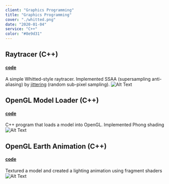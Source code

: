 ```yaml
---
client: "Graphics Programming"
title: "Graphics Programming"
cover: "./whitted.png"
date: "2020-01-04"
service: "C++"
color: "#8e9d31"
---
```


## Raytracer (C++)
#### [code](http://github.com/sambeebe/whitted-style-raytracer "code")
A simple Whitted-style raytracer. Implemented SSAA (supersampling anti-aliasing) by [jittering](https://en.wikipedia.org/wiki/Supersampling#Jittered "Jittered") (random sub-pixel sampling).
![Alt Text](whitted-small.png "raytracer")


## OpenGL Model Loader (C++)
#### [code](http://github.com/sambeebe/ModelLoader-OpenGL "Example")
C++ program that loads a model into OpenGL. Implemented Phong shading
![Alt Text](buddha.png "oglmodel")


## OpenGL Earth Animation (C++)
#### [code](http://github.com/sambeebe/Earth-OpenGL "Example")
Textured a model and created a lighting animation using fragment shaders
![Alt Text](earth.png "earth")
